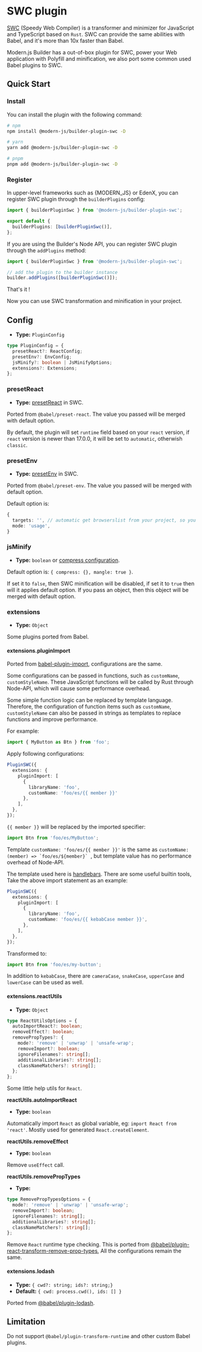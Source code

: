 # SWC plugin

[SWC](https://SWC.rs/) (Speedy Web Compiler) is a transformer and minimizer for JavaScript and TypeScript based on `Rust`. SWC can provide the same abilities with Babel, and it's more than 10x faster than Babel.

Modern.js Builder has a out-of-box plugin for SWC, power your Web application with Polyfill and minification, we also port some common used Babel plugins to SWC.

## Quick Start

### Install

You can install the plugin with the following command:

```bash
# npm
npm install @modern-js/builder-plugin-swc -D

# yarn
yarn add @modern-js/builder-plugin-swc -D

# pnpm
pnpm add @modern-js/builder-plugin-swc -D
```

### Register

In upper-level frameworks such as {MODERN_JS} or EdenX, you can register SWC plugin through the `builderPlugins` config:

```ts
import { builderPluginSwc } from '@modern-js/builder-plugin-swc';

export default {
  builderPlugins: [builderPluginSwc()],
};
```

If you are using the Builder's Node API, you can register SWC plugin through the `addPlugins` method:

```js
import { builderPluginSwc } from '@modern-js/builder-plugin-swc';

// add the plugin to the builder instance
builder.addPlugins([builderPluginSwc()]);
```

That's it !

Now you can use SWC transformation and minification in your project.

## Config

- **Type:** `PluginConfig`

```ts
type PluginConfig = {
  presetReact?: ReactConfig;
  presetEnv?: EnvConfig;
  jsMinify?: boolean | JsMinifyOptions;
  extensions?: Extensions;
};
```

### presetReact

- **Type:** [presetReact](https://swc.rs/docs/configuration/compilation#jsctransformreact) in SWC.

Ported from `@babel/preset-react`. The value you passed will be merged with default option.

By default, the plugin will set `runtime` field based on your `react` version, if `react` version is newer than 17.0.0, it will be set to `automatic`, otherwish `classic`.

### presetEnv

- **Type:** [presetEnv](https://swc.rs/docs/configuration/supported-browsers#options) in SWC.

Ported from `@babel/preset-env`. The value you passed will be merged with default option.

Default option is:

```ts
{
  targets: '', // automatic get browserslist from your project, so you don't have to set this field
  mode: 'usage',
}
```

### jsMinify

- **Type:** `boolean` or [compress configuration](https://terser.org/docs/api-reference.html#compress-options).

Default option is: `{ compress: {}, mangle: true }`.

If set it to `false`, then SWC minification will be disabled, if set it to `true` then will it applies default option. If you pass an object, then this object will be merged with default option.

### extensions

- **Type:** `Object`

Some plugins ported from Babel.

#### extensions.pluginImport

Ported from [babel-plugin-import](https://github.com/umijs/babel-plugin-import), configurations are the same.

Some configurations can be passed in functions, such as `customName`, `customStyleName`. These JavaScript functions will be called by Rust through Node-API, which will cause some performance overhead.

Some simple function logic can be replaced by template language. Therefore, the configuration of function items such as `customName`, `customStyleName` can also be passed in strings as templates to replace functions and improve performance.

For example:

```ts
import { MyButton as Btn } from 'foo';
```

Apply following configurations:

```ts
PluginSWC({
  extensions: {
    pluginImport: [
      {
        libraryName: 'foo',
        customName: 'foo/es/{{ member }}'
      },
    ],
  },
});
```

`{{ member }}` will be replaced by the imported specifier:

```ts
import Btn from 'foo/es/MyButton';
```

Template ```customName: 'foo/es/{{ member }}'``` is the same as ```customName: (member) => `foo/es/${member}` ```, but template value has no performance overhead of Node-API.

The template used here is [handlebars](https://handlebarsjs.com). There are some useful builtin tools, Take the above import statement as an example:

```ts
PluginSWC({
  extensions: {
    pluginImport: [
      {
        libraryName: 'foo',
        customName: 'foo/es/{{ kebabCase member }}',
      },
    ],
  },
});
```

Transformed to:

```ts
import Btn from 'foo/es/my-button';
```

In addition to `kebabCase`, there are `cameraCase`, `snakeCase`, `upperCase` and `lowerCase` can be used as well.

#### extensions.reactUtils

- **Type:** `Object`

```ts
type ReactUtilsOptions = {
  autoImportReact?: boolean;
  removeEffect?: boolean;
  removePropTypes?: {
    mode?: 'remove' | 'unwrap' | 'unsafe-wrap';
    removeImport?: boolean;
    ignoreFilenames?: string[];
    additionalLibraries?: string[];
    classNameMatchers?: string[];
  };
};
```

Some little help utils for `React`.

**reactUtils.autoImportReact**

- **Type:** `boolean`

Automatically import `React` as global variable, eg: `import React from 'react'`.
Mostly used for generated `React.createElement`.

**reactUtils.removeEffect**

- **Type:** `boolean`

Remove `useEffect` call.

**reactUtils.removePropTypes**

- **Type:**

```ts
type RemovePropTypesOptions = {
  mode?: 'remove' | 'unwrap' | 'unsafe-wrap';
  removeImport?: boolean;
  ignoreFilenames?: string[];
  additionalLibraries?: string[];
  classNameMatchers?: string[];
};
```

Remove `React` runtime type checking. This is ported from [@babel/plugin-react-transform-remove-prop-types](https://github.com/oliviertassinari/babel-plugin-transform-react-remove-prop-types), All the configurations remain the same.

#### extensions.lodash

- **Type:** `{ cwd?: string; ids?: string;}`
- **Default:** `{ cwd: process.cwd(), ids: [] }`

Ported from [@babel/plugin-lodash](https://github.com/lodash/babel-plugin-lodash).

## Limitation

Do not support `@babel/plugin-transform-runtime` and other custom Babel plugins.
